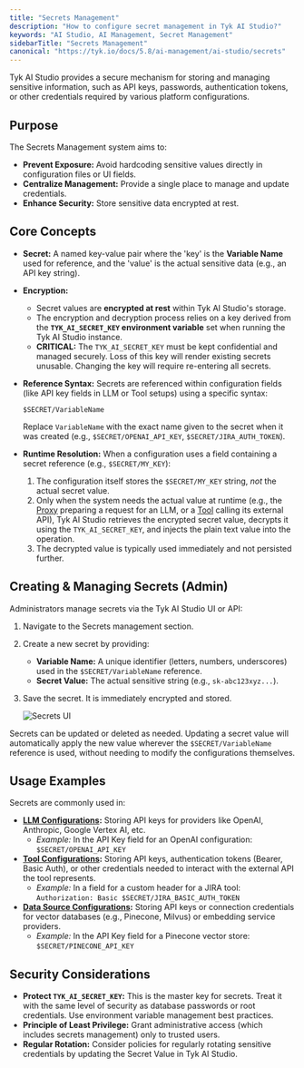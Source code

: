 ```yaml
---
title: "Secrets Management"
description: "How to configure secret management in Tyk AI Studio?"
keywords: "AI Studio, AI Management, Secret Management"
sidebarTitle: "Secrets Management"
canonical: "https://tyk.io/docs/5.8/ai-management/ai-studio/secrets"
---
```


Tyk AI Studio provides a secure mechanism for storing and managing sensitive information, such as API keys, passwords, authentication tokens, or other credentials required by various platform configurations.

## Purpose

The Secrets Management system aims to:

*   **Prevent Exposure:** Avoid hardcoding sensitive values directly in configuration files or UI fields.
*   **Centralize Management:** Provide a single place to manage and update credentials.
*   **Enhance Security:** Store sensitive data encrypted at rest.

## Core Concepts

*   **Secret:** A named key-value pair where the 'key' is the **Variable Name** used for reference, and the 'value' is the actual sensitive data (e.g., an API key string).

*   **Encryption:**
    *   Secret values are **encrypted at rest** within Tyk AI Studio's storage.
    *   The encryption and decryption process relies on a key derived from the **`TYK_AI_SECRET_KEY` environment variable** set when running the Tyk AI Studio instance.
    *   **CRITICAL:** The `TYK_AI_SECRET_KEY` must be kept confidential and managed securely. Loss of this key will render existing secrets unusable. Changing the key will require re-entering all secrets.

*   **Reference Syntax:** Secrets are referenced within configuration fields (like API key fields in LLM or Tool setups) using a specific syntax:
    ```
    $SECRET/VariableName
    ```
    Replace `VariableName` with the exact name given to the secret when it was created (e.g., `$SECRET/OPENAI_API_KEY`, `$SECRET/JIRA_AUTH_TOKEN`).

*   **Runtime Resolution:** When a configuration uses a field containing a secret reference (e.g., `$SECRET/MY_KEY`):
    1.  The configuration itself stores the `$SECRET/MY_KEY` string, *not* the actual secret value.
    2.  Only when the system needs the actual value at runtime (e.g., the [Proxy](/5.8/ai-management/ai-studio/proxy) preparing a request for an LLM, or a [Tool](/5.8/ai-management/ai-studio/tools) calling its external API), Tyk AI Studio retrieves the encrypted secret value, decrypts it using the `TYK_AI_SECRET_KEY`, and injects the plain text value into the operation.
    3.  The decrypted value is typically used immediately and not persisted further.

## Creating & Managing Secrets (Admin)

Administrators manage secrets via the Tyk AI Studio UI or API:

1.  Navigate to the Secrets management section.
2.  Create a new secret by providing:
    *   **Variable Name:** A unique identifier (letters, numbers, underscores) used in the `$SECRET/VariableName` reference.
    *   **Secret Value:** The actual sensitive string (e.g., `sk-abc123xyz...`).
3.  Save the secret. It is immediately encrypted and stored.

    <img src="/img/ai-management/secrets-management-ui.png" alt="Secrets UI" />

Secrets can be updated or deleted as needed. Updating a secret value will automatically apply the new value wherever the `$SECRET/VariableName` reference is used, without needing to modify the configurations themselves.

## Usage Examples

Secrets are commonly used in:

*   **[LLM Configurations](/5.8/ai-management/ai-studio/llm-management):** Storing API keys for providers like OpenAI, Anthropic, Google Vertex AI, etc.
    *   *Example:* In the API Key field for an OpenAI configuration: `$SECRET/OPENAI_API_KEY`
*   **[Tool Configurations](/5.8/ai-management/ai-studio/tools):** Storing API keys, authentication tokens (Bearer, Basic Auth), or other credentials needed to interact with the external API the tool represents.
    *   *Example:* In a field for a custom header for a JIRA tool: `Authorization: Basic $SECRET/JIRA_BASIC_AUTH_TOKEN`
*   **[Data Source Configurations](/5.8/ai-management/ai-studio/datasources-rag):** Storing API keys or connection credentials for vector databases (e.g., Pinecone, Milvus) or embedding service providers.
    *   *Example:* In the API Key field for a Pinecone vector store: `$SECRET/PINECONE_API_KEY`

## Security Considerations

*   **Protect `TYK_AI_SECRET_KEY`:** This is the master key for secrets. Treat it with the same level of security as database passwords or root credentials. Use environment variable management best practices.
*   **Principle of Least Privilege:** Grant administrative access (which includes secrets management) only to trusted users.
*   **Regular Rotation:** Consider policies for regularly rotating sensitive credentials by updating the Secret Value in Tyk AI Studio.
